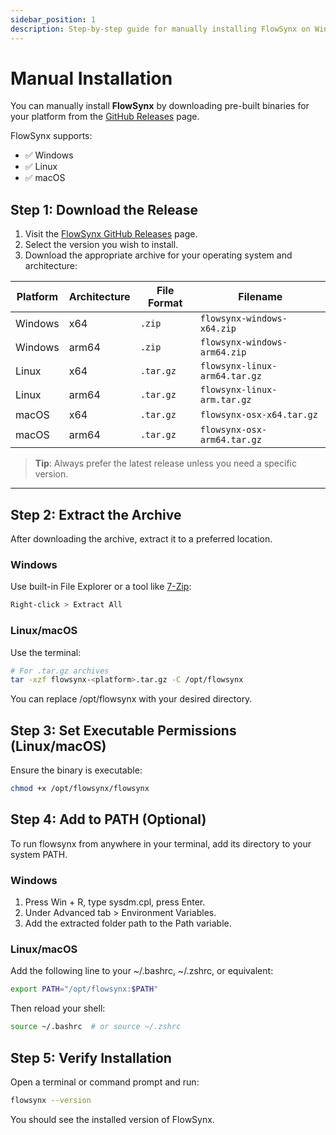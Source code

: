 ```yaml
---
sidebar_position: 1
description: Step-by-step guide for manually installing FlowSynx on Windows, Linux, and macOS.
---
```


# Manual Installation

You can manually install **FlowSynx** by downloading pre-built binaries for your platform from the [GitHub Releases](https://github.com/flowsynx/flowsynx/releases) page.

FlowSynx supports:

- ✅ Windows
- ✅ Linux
- ✅ macOS

## Step 1: Download the Release

1. Visit the [FlowSynx GitHub Releases](https://github.com/flowsynx/flowsynx/releases) page.
2. Select the version you wish to install.
3. Download the appropriate archive for your operating system and architecture:

| Platform | Architecture | File Format | Filename |
|----------|--------------|-------------|------------------|
| Windows  | x64          | `.zip`      | `flowsynx-windows-x64.zip` |
| Windows  | arm64        | `.zip`      | `flowsynx-windows-arm64.zip` |
| Linux    | x64          | `.tar.gz`   | `flowsynx-linux-arm64.tar.gz` |
| Linux    | arm64        | `.tar.gz`   | `flowsynx-linux-arm.tar.gz` |
| macOS    | x64          | `.tar.gz`   | `flowsynx-osx-x64.tar.gz` |
| macOS    | arm64        | `.tar.gz`   | `flowsynx-osx-arm64.tar.gz` |

> **Tip**: Always prefer the latest release unless you need a specific version.

---

## Step 2: Extract the Archive

After downloading the archive, extract it to a preferred location.

### Windows

Use built-in File Explorer or a tool like [7-Zip](https://www.7-zip.org/):

```bash
Right-click > Extract All
```

### Linux/macOS
Use the terminal:

```bash
# For .tar.gz archives
tar -xzf flowsynx-<platform>.tar.gz -C /opt/flowsynx
```

You can replace /opt/flowsynx with your desired directory.

## Step 3: Set Executable Permissions (Linux/macOS)
Ensure the binary is executable:

```bash
chmod +x /opt/flowsynx/flowsynx
```

## Step 4: Add to PATH (Optional)
To run flowsynx from anywhere in your terminal, add its directory to your system PATH.

### Windows
1. Press Win + R, type sysdm.cpl, press Enter.
2. Under Advanced tab > Environment Variables.
3. Add the extracted folder path to the Path variable.

### Linux/macOS
Add the following line to your ~/.bashrc, ~/.zshrc, or equivalent:

```bash
export PATH="/opt/flowsynx:$PATH"
```

Then reload your shell:

```bash
source ~/.bashrc  # or source ~/.zshrc
```

## Step 5: Verify Installation
Open a terminal or command prompt and run:

```bash
flowsynx --version
```

You should see the installed version of FlowSynx.